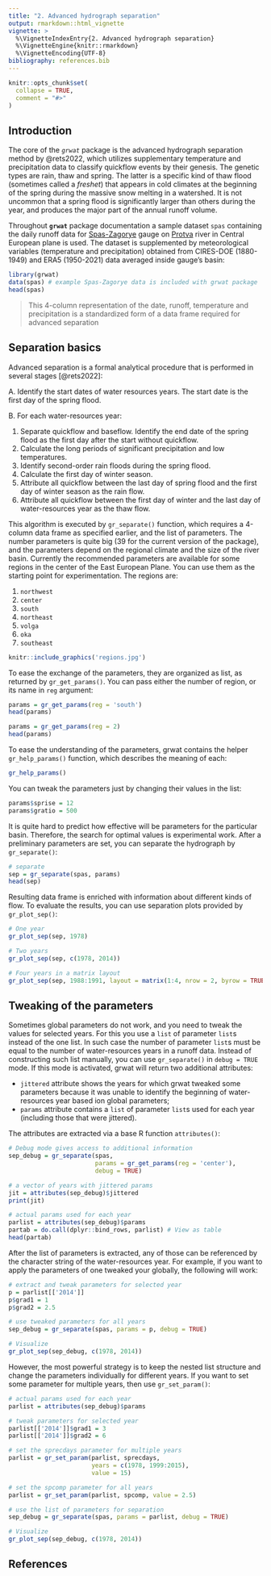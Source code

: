 ```yaml
---
title: "2. Advanced hydrograph separation"
output: rmarkdown::html_vignette
vignette: >
  %\VignetteIndexEntry{2. Advanced hydrograph separation}
  %\VignetteEngine{knitr::rmarkdown}
  %\VignetteEncoding{UTF-8}
bibliography: references.bib
---
```


```r
knitr::opts_chunk$set(
  collapse = TRUE,
  comment = "#>"
)
```

## Introduction

The core of the _`grwat`_ package is the advanced hydrograph separation method by @rets2022, which utilizes supplementary temperature and precipitation data to classify quickflow events by their genesis. The genetic types are rain, thaw and spring. The latter is a specific kind of thaw flood (sometimes called a _freshet_) that appears in cold climates at the beginning of the spring during the massive snow melting in a watershed. It is not uncommon that a spring flood is significantly larger than others during the year, and produces the major part of the annual runoff volume.

Throughout __`grwat`__ package documentation a sample dataset `spas` containing the daily runoff data for [Spas-Zagorye](https://allrivers.info/gauge/protva-obninsk) gauge on [Protva](https://en.wikipedia.org/wiki/Protva) river in Central European plane is used. The dataset is supplemented by meteorological variables (temperature and precipitation) obtained from CIRES-DOE (1880-1949) and ERA5 (1950-2021) data averaged inside gauge's basin:

```r
library(grwat)
data(spas) # example Spas-Zagorye data is included with grwat package
head(spas)
```

> This 4-column representation of the date, runoff, temperature and precipitation is a standardized form of a data frame required for advanced separation

## Separation basics

Advanced separation is a formal analytical procedure that is performed in several stages [@rets2022]:

A. Identify the start dates of water resources years. The start date is the first day of the spring flood. 

B. For each water-resources year:

  1. Separate quickflow and baseflow. Identify the end date of the spring flood as the first day after the start without quickflow.
  1. Calculate the long periods of significant precipitation and low temperatures.
  1. Identify second-order rain floods during the spring flood.
  1. Calculate the first day of winter season.
  1. Attribute all quickflow between the last day of spring flood and the first day of winter season as the rain flow.
  1. Attribute all quickflow between the first day of winter and the last day of water-resources year as the thaw flow.

This algorithm is executed by `gr_separate()` function, which requires a 4-column data frame as specified earlier, and the list of parameters. The number parameters is quite big ($39$ for the current version of the package), and the parameters depend on the regional climate and the size of the river basin. Currently the recommended parameters are available for some regions in the center of the East European Plane. You can use them as the starting point for experimentation. The regions are:

1. `northwest`
2. `center`
3. `south`
4. `northeast`
5. `volga`
6. `oka`
7. `southeast`

```r
knitr::include_graphics('regions.jpg')
```

To ease the exchange of the parameters, they are organized as list, as returned by `gr_get_params()`. You can pass either the number of region, or its name in `reg` argument:

```r
params = gr_get_params(reg = 'south')
head(params)

params = gr_get_params(reg = 2)
head(params)
```

To ease the understanding of the parameters, grwat contains the helper `gr_help_params()` function, which describes the meaning of each:

```r
gr_help_params()
```
You can tweak the parameters just by changing their values in the list:

```r
params$sprise = 12
params$gratio = 500
```

It is quite hard to predict how effective will be parameters for the particular basin. Therefore, the search for optimal values is experimental work. After a preliminary parameters are set, you can separate the hydrograph by `gr_separate()`:

```r
# separate
sep = gr_separate(spas, params)
head(sep)
```

Resulting data frame is enriched with information about different kinds of flow. To evaluate the results, you can use separation plots provided by `gr_plot_sep()`:

```r
# One year
gr_plot_sep(sep, 1978) 

# Two years
gr_plot_sep(sep, c(1978, 2014)) 

# Four years in a matrix layout
gr_plot_sep(sep, 1988:1991, layout = matrix(1:4, nrow = 2, byrow = TRUE)) 
```

## Tweaking of the parameters

Sometimes global parameters do not work, and you need to tweak the values for selected years. For this you use a `list` of parameter `list`s instead of the one list. In such case the number of parameter `list`s must be equal to the number of water-resources years in a runoff data. Instead of constructing such list manually, you can use `gr_separate()` in `debug = TRUE` mode. If this mode is activated, grwat will return two additional attributes: 

- `jittered` attribute shows the years for which grwat tweaked some parameters because it was unable to identify the beginning of water-resources year based ion global parameters;
- `params` attribute contains a `list` of parameter `list`s used for each year (including those that were jittered).

The attributes are extracted via a base R function `attributes()`:

```r
# Debug mode gives access to additional information
sep_debug = gr_separate(spas, 
                        params = gr_get_params(reg = 'center'), 
                        debug = TRUE)

# a vector of years with jittered params
jit = attributes(sep_debug)$jittered
print(jit)

# actual params used for each year
parlist = attributes(sep_debug)$params
partab = do.call(dplyr::bind_rows, parlist) # View as table
head(partab)
```


After the list of parameters is extracted, any of those can be referenced by the character string of the water-resources year. For example, if you want to apply the parameters of one tweaked your globally, the following will work:

```r
# extract and tweak parameters for selected year
p = parlist[['2014']]
p$grad1 = 1
p$grad2 = 2.5

# use tweaked parameters for all years
sep_debug = gr_separate(spas, params = p, debug = TRUE)

# Visualize
gr_plot_sep(sep_debug, c(1978, 2014)) 
```

However, the most powerful strategy is to keep the nested list structure and change the parameters individually for different years. If you want to set some parameter for multiple years, then use `gr_set_param()`:

```r
# actual params used for each year
parlist = attributes(sep_debug)$params

# tweak parameters for selected year
parlist[['2014']]$grad1 = 3
parlist[['2014']]$grad2 = 6

# set the sprecdays parameter for multiple years
parlist = gr_set_param(parlist, sprecdays, 
                       years = c(1978, 1999:2015), 
                       value = 15)

# set the spcomp parameter for all years
parlist = gr_set_param(parlist, spcomp, value = 2.5)

# use the list of parameters for separation
sep_debug = gr_separate(spas, params = parlist, debug = TRUE)

# Visualize
gr_plot_sep(sep_debug, c(1978, 2014))
```

## References
